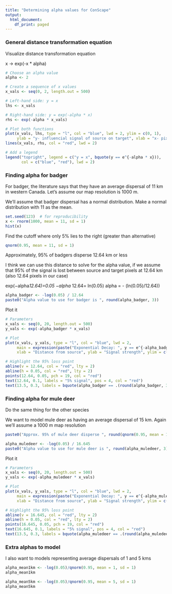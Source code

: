 ```yaml
---
title: "Determining alpha values for ConScape"
output:
  html_document:
    df_print: paged
---
```


### General distance transformation equation

Visualize distance transformation equation

x -> exp(-x * alpha)
```r
# Choose an alpha value
alpha <- 2

# Create a sequence of x values
x_vals <- seq(0, 2, length.out = 500)

# Left-hand side: y = x
lhs <- x_vals

# Right-hand side: y = exp(-alpha * x)
rhs <- exp(-alpha * x_vals)

# Plot both functions
plot(x_vals, lhs, type = "l", col = "blue", lwd = 2, ylim = c(0, 1),
     ylab = "y- influencial signal of source on target", xlab = "x- pixel distance between source and target", main = bquote(x == e^{-alpha * x} ~ "for" ~ alpha == .(alpha)))
lines(x_vals, rhs, col = "red", lwd = 2)

# Add a legend
legend("topright", legend = c("y = x", bquote(y == e^{-alpha * x})),
       col = c("blue", "red"), lwd = 2)

```
### Finding alpha for badger

For badger, the literature says that they have an average dispersal of 11 km in western Canada. Let's assume our map resolution is 1000 m. 

We'll assume that badger dispersal has a normal distribution. Make a normal distribution with 11 as the mean. 
```r
set.seed(123)  # for reproducibility
x <- rnorm(1000, mean = 11, sd = 1)
hist(x)
```
Find the cutoff where only 5% lies to the right (greater than alternative)
```r
qnorm(0.95, mean = 11, sd = 1)

```
Approximately, 95% of badgers disperse 12.64 km or less 

I think we can use this distance to solve for the alpha value, if we assume that 95% of the signal is lost between source and target pixels at 12.64 km (also 12.64 pixels in our case)

exp(−alpha*12.64)=0.05
−alpha * 12.64= ln(0.05)
alpha = - (ln(0.05)/12.64))

```r
alpha_badger <- -log(0.05) / 12.64
paste0("Alpha value to use for badger is ", round(alpha_badger, 3))
```
Plot it
```r
# Parameters
x_vals <- seq(0, 20, length.out = 500)
y_vals <- exp(-alpha_badger * x_vals)

# Plot
plot(x_vals, y_vals, type = "l", col = "blue", lwd = 2,
     main = expression(paste("Exponential Decay: ", y == e^{-alpha_badger * x})),
     xlab = "Distance from source", ylab = "Signal strength", ylim = c(0, 1))

# Highlight the 95% loss point
abline(v = 12.64, col = "red", lty = 2)
abline(h = 0.05, col = "red", lty = 2)
points(12.64, 0.05, pch = 19, col = "red")
text(12.64, 0.1, labels = "5% signal", pos = 4, col = "red")
text(13.5, 0.3, labels = bquote(alpha_badger == .(round(alpha_badger, 3))), col = "darkgreen")

```
### Finding alpha for mule deer

Do the same thing for the other species

We want to model mule deer as having an average dispersal of 15 km. Again we'll assume a 1000 m map resolution
```r

paste0("Approx. 95% of mule deer disperse ", round(qnorm(0.95, mean = 15, sd = 1), 3), " km or less")
```
```r
alpha_muledeer <- -log(0.05) / 16.645
paste0("Alpha value to use for mule deer is ", round(alpha_muledeer, 3))
```
Plot it
```r
# Parameters
x_vals <- seq(0, 20, length.out = 500)
y_vals <- exp(-alpha_muledeer * x_vals)

# Plot
plot(x_vals, y_vals, type = "l", col = "blue", lwd = 2,
     main = expression(paste("Exponential Decay: ", y == e^{-alpha_muledeer * x})),
     xlab = "Distance from source", ylab = "Signal strength", ylim = c(0, 1))

# Highlight the 95% loss point
abline(v = 16.645, col = "red", lty = 2)
abline(h = 0.05, col = "red", lty = 2)
points(16.645, 0.05, pch = 19, col = "red")
text(16.645, 0.1, labels = "5% signal", pos = 4, col = "red")
text(13.5, 0.3, labels = bquote(alpha_muledeer == .(round(alpha_muledeer, 3))), col = "darkgreen")

```

### Extra alphas to model

I also want to models representing average dispersals of 1 and 5 kms
```r
alpha_mean1km <- -log(0.05)/qnorm(0.95, mean = 1, sd = 1)
alpha_mean1km

alpha_mean5km <- -log(0.05)/qnorm(0.95, mean = 5, sd = 1)
alpha_mean5km
```

